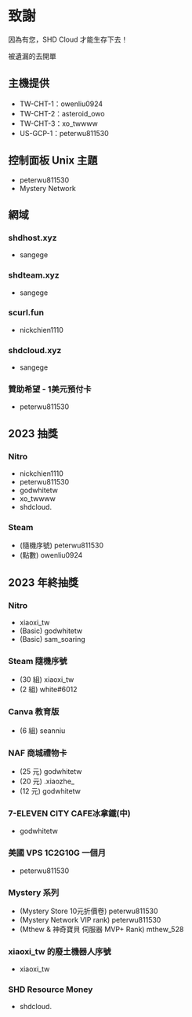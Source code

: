 
# 致謝
因為有您，SHD Cloud 才能生存下去！

<Callout type="info">被遺漏的去開單</Callout>

## 主機提供
- TW-CHT-1：owenliu0924
- TW-CHT-2：asteroid_owo
- TW-CHT-3：xo_twwww
- US-GCP-1：peterwu811530

## 控制面板 Unix 主題
- peterwu811530
- Mystery Network

## 網域
### shdhost.xyz
- sangege
### shdteam.xyz
- sangege
### scurl.fun
- nickchien1110
### shdcloud.xyz
- sangege
### 贊助希望 - 1美元預付卡
- peterwu811530

## 2023 抽獎
### Nitro
- nickchien1110
- peterwu811530
- godwhitetw
- xo_twwww
- shdcloud.
### Steam
- (隨機序號) peterwu811530
- (點數) owenliu0924

## 2023 年終抽獎
### Nitro
- xiaoxi_tw
- (Basic) godwhitetw
- (Basic) sam_soaring
### Steam 隨機序號
- (30 組) xiaoxi_tw
- (2 組) white#6012
### Canva 教育版
- (6 組) seanniu
### NAF 商城禮物卡
- (25 元) godwhitetw
- (20 元) .xiaozhe_
- (12 元) godwhitetw
### 7-ELEVEN CITY CAFE冰拿鐵(中)
- godwhitetw
### 美國 VPS 1C2G10G 一個月
- peterwu811530
### Mystery 系列
- (Mystery Store 10元折價卷) peterwu811530
- (Mystery Network VIP rank) peterwu811530
- (Mthew & 神奇寶貝 伺服器 MVP+ Rank) mthew_528
### xiaoxi_tw 的廢土機器人序號
- xiaoxi_tw
### SHD Resource Money
- shdcloud.
